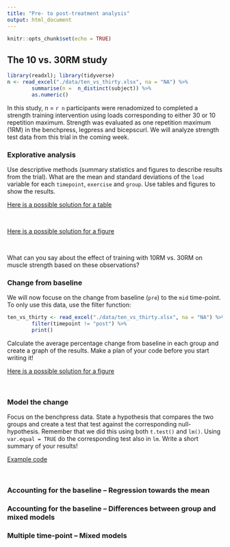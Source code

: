 ```yaml
---
title: "Pre- to post-treatment analysis"
output: html_document
---
```


```r
knitr::opts_chunk$set(echo = TRUE)
```

## The 10 vs. 30RM study

```r
library(readxl); library(tidyverse)
n <- read_excel("./data/ten_vs_thirty.xlsx", na = "NA") %>%
        summarise(n =  n_distinct(subject)) %>%
        as.numeric()
```

In this study, n = `r n` participants were renadomized to completed a strength training intervention using loads corresponding to either 30 or 10 repetition maximum. Strength was evaluated as one repetition maximum (1RM) in the benchpress, legpress and bicepscurl. We will analyze strength test data from this trial in the coming week. 

### Explorative analysis

Use descriptive methods (summary statistics and figures to describe results from the trial). What are the mean and standard deviations of the `load` variable for each `timepoint`, `exercise` and `group`. Use tables and figures to show the results.


 <script language="javascript"> 
    function toggle(num) {
      var ele = document.getElementById("toggleText" + num);
      var text = document.getElementById("displayText" + num);
      if(ele.style.display == "block") {
        ele.style.display = "none";
        text.innerHTML = "show";
      }
      else {
        ele.style.display = "block";
        text.innerHTML = "hide";
      }
   } 
  </script>


 <a id="displayText" href="javascript:toggle(1);">Here is a possible solution for a table</a>
  <div id="toggleText1" style="display: none">

We want to summarise data per group, exercise and time-point and we want the means, standad deviations and the number of observations. 

```r


ten_vs_thirty_summary <- read_excel("./data/ten_vs_thirty.xlsx", na = "NA") %>%
        group_by(exercise, timepoint, group) %>%
        summarise(Mean = mean(load, na.rm = TRUE), 
                  SD = sd(load, na.rm = TRUE), 
                  n = n()) 


# To create a table we need the kable function from the knitr package

library(knitr)

ten_vs_thirty_summary %>%
kable(digits = c(NA, NA, NA, 1, 1, 0), 
      col.names = c("Exercise", "Time-point", "Group", "Mean", "SD", "n"))


```


  </div>
  </br>  



 <a id="displayText" href="javascript:toggle(2);">Here is a possible solution for a figure</a>
  <div id="toggleText2" style="display: none">

Using the same summary statistics, we can create a figure. We might want to sort variables so that time-points are in the right order. In the figure we can use geom_errorbar to display SD


```r

# create a position for all variables and store in object
pos <- position_dodge(width = 0.2)


ten_vs_thirty_summary %>%
        ungroup() %>% # Needed to mutate the timepoint variable
        mutate(timepoint = factor(timepoint, levels = c("pre", "mid", "post"))) %>%
        ggplot(aes(timepoint, Mean, color = group, group = group)) + 
        geom_errorbar(aes(ymin = Mean - SD, ymax = Mean + SD), position = pos) +
        geom_line(position = pos) +
        geom_point(shape = 21, position = pos) + 
                facet_wrap(~exercise, scales = "free")
        
```



  </div>
  </br>  


What can you say about the effect of training with 10RM vs. 30RM on muscle strength based on these observations?


### Change from baseline

We will now focuse on the change from baseline (`pre`) to the `mid` time-point. To only use this data, use the filter function:

```r

ten_vs_thirty <- read_excel("./data/ten_vs_thirty.xlsx", na = "NA") %>%
        filter(timepoint != "post") %>%
        print()

```

Calculate the average percentage change from baseline in each group and create a graph of the results. Make a plan of your code before you start writing it!


 <a id="displayText" href="javascript:toggle(3);">Here is a possible solution for a figure</a>
  <div id="toggleText3" style="display: none">

Here we want to perform the following steps: 

1. Filter the data to only contain pre and mid time-points
2. Make the data set wider and calculate percentage change as $\frac{mid-pre}{pre} \times 100$
3. Group the data set by group and exercise
4. Summarise the data and create a figure with groups on the x-axis and %-change on the y-axis.

 <a id="displayText" href="javascript:toggle(4);">Example code</a>
  <div id="toggleText4" style="display: none">

```r

read_excel("./data/ten_vs_thirty.xlsx", na = "NA") %>%
        filter(timepoint != "post") %>%
        pivot_wider(names_from = timepoint, 
                    values_from = load) %>%
        mutate(change = (mid-pre) / pre * 100) %>%
        group_by(group, exercise) %>%
        summarise(m = mean(change, na.rm = TRUE), 
                  s = sd(change, na.rm = TRUE)) %>%
        ggplot(aes(group, m)) + 
        geom_errorbar(aes(ymin = m - s, ymax = m + s)) +
        geom_point() + 
        facet_wrap(~ exercise)

```



  </div>
  </br>  

  </div>
  </br>  

### Model the change

Focus on the benchpress data. State a hypothesis that compares the two groups and create a test that test against the corresponding null-hypothesis. Remember that we did this using both `t.test()` and `lm()`. Using `var.equal = TRUE` do the corresponding test also in `lm`. Write a short summary of your results!


 <a id="displayText" href="javascript:toggle(5);">Example code</a>
  <div id="toggleText5" style="display: none">

```r

tt_data <- read_excel("./data/ten_vs_thirty.xlsx", na = "NA") %>%
        filter(timepoint != "post") %>%
        pivot_wider(names_from = timepoint, 
                    values_from = load) %>%
        mutate(change = (mid-pre) / pre * 100) %>%
        filter(exercise == "benchpress") %>%
        print()

## The t.test

t.test(change ~ group, data = tt_data, var.equal = TRUE)


## The linear model

summary(lm(change ~ group, data = tt_data))

```






  </div>
  </br>  


### Accounting for the baseline -- Regression towards the mean

### Accounting for the baseline -- Differences between group and mixed models

### Multiple time-point -- Mixed models











